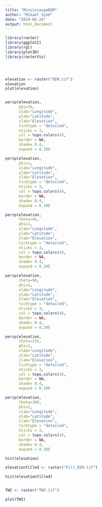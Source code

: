 ---
title: "MississaugaDEM"
author: "Mikael Syed"
date: "2024-02-24"
output: html_document
---


```{r}

library(raster)
library(ggplot2)
library(rgl)
library(plot3D)
library(rasterVis)




elevation <- raster("DEM.tif")
elevation
plot(elevation)


persp(elevation, 
      phi=35, 
      xlab="Longitude", 
      ylab="Latitude", 
      zlab="Elevation", 
      ticktype = "detailed", 
      nticks = 3, 
      col = topo.colors(4), 
      border = NA, 
      shade= 0.4, 
      expand = 0.30)

persp(elevation, 
      phi=1, 
      xlab="Longitude", 
      ylab="Latitude", 
      zlab="Elevation", 
      ticktype = "detailed", 
      nticks = 3,
      col = topo.colors(4), 
      border = NA, 
      shade= 0.4, 
      expand = 0.30)

persp(elevation, 
      theta=45, 
      phi=1, 
      xlab="Longitude", 
      ylab="Latitude", 
      zlab="Elevation", 
      ticktype = "detailed", 
      nticks = 3, 
      col = topo.colors(4), 
      border = NA, 
      shade= 0.4, 
      expand = 0.30)

persp(elevation, 
      theta=90, 
      phi=1, 
      xlab="Longitude", 
      ylab="Latitude", 
      zlab="Elevation", 
      ticktype = "detailed", 
      nticks = 3, 
      col = topo.colors(4), 
      border = NA, 
      shade= 0.4, 
      expand = 0.30)

persp(elevation, 
      theta=135, 
      phi=1, 
      xlab="Longitude", 
      ylab="Latitude", 
      zlab="Elevation", 
      ticktype = "detailed", 
      nticks = 3, 
      col = topo.colors(4), 
      border = NA, 
      shade= 0.4, 
      expand = 0.30)

persp(elevation, 
      theta=180, 
      phi=1, 
      xlab="Longitude", 
      ylab="Latitude", 
      zlab="Elevation", 
      ticktype = "detailed", 
      nticks = 3, 
      col = topo.colors(4), 
      border = NA, 
      shade= 0.4, 
      expand = 0.30)

hist(elevation)

elevationfilled <- raster("Fill_DEM.tif")

hist(elevationfilled)


TWI <- raster("TWI.tif")

plot(TWI)


```





